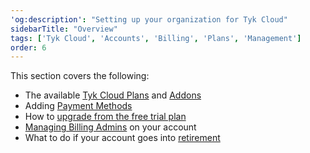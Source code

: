 ```yaml
---
'og:description': "Setting up your organization for Tyk Cloud"
sidebarTitle: "Overview"
tags: ['Tyk Cloud', 'Accounts', 'Billing', 'Plans', 'Management']
order: 6
---
```


This section covers the following:

* The available [Tyk Cloud Plans](/tyk-cloud/account-billing/plans) and [Addons](/tyk-cloud/account-billing/plans#available-add-ons)
* Adding [Payment Methods](/tyk-cloud/account-billing/add-payment-method)
* How to [upgrade from the free trial plan](/tyk-cloud/account-billing/upgrade-free-trial)
* [Managing Billing Admins](/tyk-cloud/account-billing/managing-billing-admins) on your account
* What to do if your account goes into [retirement](/tyk-cloud/account-billing/retirement)